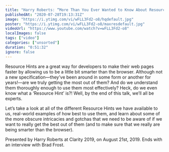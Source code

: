 ```yaml
---
title: "Harry Roberts: “More Than You Ever Wanted to Know About Resource Hints” — Clarity 2019"
publishedAt: "2020-07-28T19:13:31Z"
image: "https://i.ytimg.com/vi/wFLL3Fd2-o8/hqdefault.jpg"
poster: "https://i.ytimg.com/vi/wFLL3Fd2-o8/maxresdefault.jpg"
videoUrl: "https://www.youtube.com/watch?v=wFLL3Fd2-o8"
localImages: false
tags: ["video"]
categories: ["unsorted"]
duration: "0:51:32"
ignore: false
---
```

Resource Hints are a great way for developers to make their web pages faster by allowing us to be a little bit smarter than the browser. Although not a new specification—they’ve been around in some form or another for years!—are we truly getting the most out of them? And do we understand them thoroughly enough to use them most effectively? Heck, do we even know what a ‘Resource Hint’ is?! Well, by the end of this talk, we’ll all be experts.

Let’s take a look at all of the different Resource Hints we have available to us, real-world examples of how best to use them, and learn about some of the more obscure intricacies and gotchas that we need to be aware of if we want to really get the best out of them (and to make sure that we really are being smarter than the browser).

Presented by Harry Roberts at Clarity 2019, on August 21st, 2019. Ends with an interview with Brad Frost.
